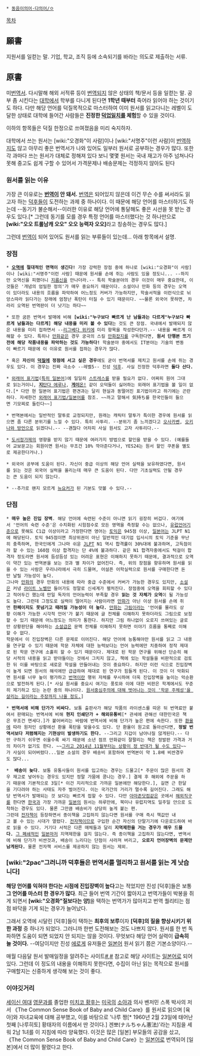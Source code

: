  * [[동음이의어·다의어/ㅇ]]

[[목차]]
== 願書 ==
지원서를 일컫는 말. 기업, 학교, 조직 등에 소속되기를 바라는 의도로 제출하는 서류.

== 原書 ==
미[[번역]]서. 다시말해 해외 서적류 등이 [[번역]]되지 않은 상태의 책/문서 등을 일컫는 말. 공부 좀 시킨다는 [[대학]]에서 학부를 다니게 된다면 '''1학년 때부터''' 죽어라 읽어야 하는 것이기도 하다. 다만 해당 언어를 덕질목적으로 마스터하여 이미 원서를 읽고다니는 레벨이 도달한 상태로 대학에 들어간 사람들은 '''진정한 [[덕업일치]]를 체험'''할 수 있을 것이다.

이하의 항목들은 덕질 한정으로 쓰여졌음을 미리 숙지하자.

대학에서 쓰는 원서는 [wiki:"오경화"이 사람]이나 [wiki:"서명주"이런 사람]이 [[번역]]하지도 않고 아무리 좋은 번역서가 나와 있어도 일부러 원서로 공부하는 경우가 많다. 또한 각 과마다 쓰는 원서가 대체로 정해져 있다 보니 몇몇 원서는 국내 재고가 아주 넘쳐나다못해 중고도 쉽게 구할 수 있어서 가격문제나 배송문제는 걱정하지 않아도 된다

=== 원서를 읽는 이유 ===
가장 큰 이유로는 '''[[번역]]이 안 돼서.''' [[번역]]은 되어있지 않은데 이건 무슨 수를 써서라도 읽고자 하는 [[덕후]]들이 도전하는 과제 중 하나이다. 이 때문에 해당 언어를 마스터하기도 하는데 --동기가 불순해서--이러한 이유로 해당 언어에 통달해도 좋은 시선을 못 받는 경우도 있다.[* 그런데 동기를 모를 경우 특정 언어를 마스터했다는 것 하나만으로 '''[wiki:"오오 트롤남캐 오오" 오오 능력자 오오]'''라고 칭송하는 경우도 많다.]

그런데 [[번역]]이 되어 있어도 원서를 읽는 부류들이 있는데... 아래 항목에서 설명.

=== 장점 ===
 * '''[[오역]]에 절대적인 면역이 생긴다!''' 가장 강력한 장점 중에 하나로 [wiki:"오경화"이 사람]이나 [wiki:"서명주"이런 사람] 때문에 원서를 손에 쥐는 사람도 있을 정도니... --하지만 오역신을 피했더니 [[지름신]]을 만나더라.-- 특히 학술분야의 경우 이것이 매우 중요한데, 이것들은 '개념의 엄밀한 정의'가 매우 중요하기 때문이다. 소설이나 만화 등의 경우는 오역이 있더라도 내용의 흐름을 파악하여 어느정도 커버가 가능하지만, 학술서적을 이런식으로 뉘앙스따라 읽다가는 장래에 엄청난 폭탄이 터질 수 있기 때문이다. ~~물론 외국어 못하면, 차라리 오역된 번역판이 더 낫기는 하다~~

 * 또한 굼뜬 번역서 발매에 비해 '''[wiki:"누구보다 빠르게 난 남들과는 다르게"누구보다 빠르게 남들과는 다르게] 해당 내용을 미리 볼 수 있다'''는 것도 큰 장점. 국내에서 발매되지 않은 내용을 미리 접하면서 --[[리그베다 위키]]에 미리 항목을 작성한다던가.-- 내용을 빠르게 이해할 수 있다. 특히나 [[만화]]같은 경우 궁극의 스킬 [[만화잡지]]를 구독한다면, '''원서 단행본 뜨기 전에 해당 작품내용을 파악하는 것도 가능하다!''' 학술분야 중에서도 IT분야는 기술의 변동이 빠르기 때문에 이 이유로 원서를 접하는 경우가 많다.

 * 혹은 '''자신이 [[덕질]]에 정점에 서고 싶은 경우'''에도 굳이 번역서를 제치고 원서를 손에 쥐는 경우도 있다. 이 경우는 진짜 극소수 --레벨5-- 진성 [[덕후]]. 사실 진정한 덕후라면 '''둘다 산다.'''

 * [[외래어 표기법]]([[외래어 표기법/일본어|특히 일본어]])에 일일히 [[스트레스]]를 받을 필요가 없다. 어짜피 원어 그대로 읽는거이니, [[치탄다 에루|'''지'''탄다 에루]]나, [[케이온!|'''게이'''온!]] 같이 오덕들이 싫어하는 외래어 표기법을 볼 일이 없다.[* 다만 현 일본어 표기법은 편견과는 달리 현실과 동떨어진 표기법이라고 하기에는 곤란하다. 자세한건 [[외래어 표기법/일본어]]를 참조. ~~까고 말해서 気持ち를 한국인들이 들으면 기모찌로 들린다~~]

 * 번역본에서는 일반적인 말투로 교정되지만, 원래는 캐릭터 말투가 특이한 경우에 원서를 읽으면 좀 다른 분위기를 느낄 수 있다. 특히 사투리. --분위기 좀 느끼겠다고 [[오사카벤]], [[오키나와 방언]]으로 읽겠다니.-- --괜찮다 어차피 사실 원서도 고자 사투리다.--

 * [[도서정가제]]의 영향을 받지 않기 때문에 여러가지 방법으로 할인을 받을 수 있다. (예를들어 교보문고는 회원이면 원서는 무조건 10% 깍아준다거나, YES24는 원서 할인 쿠폰을 별도로 제공한다거나.)

 * 외국어 공부에 도움이 된다. 자신이 중급 이상의 해당 언어 실력을 보유하였다면, 원서를 읽는 것은 외국어 실력을 올리는데 매우 큰 도움이 된다. 다만 기초실력도 안될 경우는 큰 도움이 되지 않는다.

 * --추가로 왠지 모르게 [[뉴요커]]가 된 기분도 맛볼 수 있다.--
=== 단점 ===
 * '''매우 높은 진입 장벽'''. 해당 언어에 숙련된 수준이 아니면 읽기 굉장히 버겁다. 여기에서 '언어의 숙련 수준'은 수치화된 시험점수로 모든 영역을 측정할 수는 없으나, [[유럽언어기준]]으로 못해도 C1급 이상이라고 가정한다면 영어는 [[토익]]은 945점 이상, [[일본어]]는 JLPT N1에 해당된다. 토익 945점이면 최상위권이 아닌 일반적인 대기업 입사시의 토익 기준을 무난히 충족하며, 한국인에게 그나마 쉬운 [[JLPT]] N1 역시 합격률이 30%대에 불과하며, 고득점이라 할 수 있는 160점 이상 합격자는 단 4%에 불과하다. 같은 N1 합격자중에서도 턱걸이 합격자 정도라면 원서에 듬성듬성 있는 어려운 표현은 이해하지 못하기 때문에, 결과적으로 오역이 약간 있는 번역본을 보는 것과 별 차이가 없어진다. 즉, 위의 장점을 향유하며 원서를 읽을 수 있는 사람은 우리나라에서 극히 드물며, 어설픈 어학실력으로 원서를 구매한다면 돈만 날릴 가능성이 높다.
 그나마 [[만화]]의 경우 만화의 내용에 따라 중급 수준에서 커버가 가능한 경우도 있지만, [[소설]]은 커녕 [[라이트 노벨]]만 들어가도 정말로 신세계가 펼처진다. 장점중에 오역을 회피할 수 있다고 적어두긴 했는데 만일 독자의 언어능력이 부족할 경우 '''읽는 것 자체가 오역'''이 될 가능성도 높다. 그런데 그정도로 실력이 떨어지는 사람이라면 [[만화]]가 아닌 이상 원서를 손에 쥐면 '''한페이지도 못넘기고 때려칠 가능성이 더 높다.''' [[만화]]는 [[그림]]이라는 '언어를 몰라도 상황 이해가 가능한 시각적 언어'가 붙기 때문에 글 전체를 이해하지 못하더라도 그림으로 보정할 수 있기 때문에 어느정도는 의미가 통한다. 하지만 그림 하나없이 오로지 쓰여있는 글로만 상황판단을 해야하는 [[소설]]급은 문맥 전체를 이해하지 못하면 이야기 흐름을 통째로 이해할 수 없다.
 학문에서 이 진입장벽은 다른 문제로 이어진다. 해당 언어에 능통해야만 원서를 읽고 그 내용을 연구할 수 있기 때문에 학문 자체에 대한 능력보다는 언어 능력에만 치중하여 정작 제대로 된 학문 연구에 소홀히 할 수 있기 때문이다. 제대로 된 학문 연구를 위해선 단순히 해당 서적의 내용을 읽고 받아들이는 것에서 그치지 않고, 책에 있는 학설들을 비판적으로 검토한 뒤 이를 바탕으로 새로운 학설을 만들어내는 것이 중요하다. 하지만 이런 식으로 진입장벽이 높게 되면 원서의 해석에만 급급하여 제대로 된 연구가 힘들게 된다. 이 것이 더 악화되면 원서를 너무 높이 평가하고 [[번역]]이란 행위 자체를 무시하여 더욱 진입장벽을 높이는 악순환으로 발전하게 된다.[* 사실 원서를 중요시 여기는 풍토와 이에 대한 비판은 학계에서도 꾸준히 제기하고 있는 논란 중의 하나이다. [http://terms.naver.com/entry.nhn?docId=1846171&cid=43114&categoryId=43114 원서중심주의에 대해 벗어나는 것이 '학문 주체성'을 살리는 길이라는 주장까지 나올 정도.]]

 * '''번역서에 비해 단가가 비싸다.''' 보통 출판사가 해당 작품의 라이센스를 따온 뒤 번역료만 붙여서 판매되는 번역서에 비해 '''현지 인쇄단가 + 해외유통비'''[* 관세에 관해선 대한민국은 책은 무조건 면세다.]가 붙어버리는 바람에 번역서에 비해 단가가 높은 편에 속한다. 또한 [[환율]]에 따라 원저인 상황에선 환율 폭탄을 맞을수도 있다. 단 환율이 원고로 돌아선다면, '''정발 번역서보다 저렴해지는 기현상이 발생하기도 한다.''' --그리고 지갑이 남아나질 않게된다.-- 다만 구하기 쉬우면 쉬울수록 싸기 때문에 소년 점프 만화같이 잘팔리는 책은 정발판 가격과 거의 차이가 없기도 한다. ~~[[도서정가제|그리고 2014년 11월부터는 상황이 정 반대가 될 수도 있다]]~~가 사실이 되어버렸다...일본 소설의 경우 배송비 포함하여 번역본이 약 1.8배 비싼경우도 많다...

 *  '''배송이 늦다'''. 보통 유통사들이 원서를 입고하는 경우는 드물고[* 주문이 많은 원서의 경우 재고로 넣어두는 경우도 있지만 정말 가뭄에 콩나는 경우.] 결제 후 해외에 주문을 하기 때문에 기본적으로 3일[* 이건 지리적으로 가까운 일본에만 해당한다.], 길면 근 한달을 기다려야 하는 사태도 자주 벌어진다. 이는 국가간의 거리가 멀수록 길어진다. 그래도 해당 번역서가 발매되는 것 보다는 빠르게 접할 수 있다. 다만 [[아마존닷컴]]같은 곳에서 [[해외직구]]를 한다면 [[한국]]과 가장 가까운 [[일본]]의 원서는 하루만에, 북미나 유럽지역도 일주일 안으로 도착하는 경우도 있다. 물론 그만큼 배송비가 상당히 높게 붙는 편.
 그런데 [[전자책]]이 등장하면서 종이책을 고집하지 않는다면 원서를 구매 즉시 책값만 내고 볼 수 있는 시대가 열렸다. [[전자책]]이므로 구입한 순간 자신의 단말기기에 다운로드하여 바로 읽을 수 있다. 거기다 서적은 다른 매체들과 달리 '''지역제한을 거는 경우가 매우 드물다.''' [[갈라파고스|그 폐쇄적인]] [[일본]]마저 지역제한을 걸지 않는다. 즉 종이책을 고집하지 않는다면, 변역서에 비해 단가가 비싼것과, 배송이 느리다는 단점이 사라져 버리고, '''오로지 언어장벽의 문제만 남게된다.''' 물론 전자책 서비스를 제공하지 않는 원서는 제외.

=== [wiki:"2pac"그러니까 덕후들은 번역서를 멀리하고 원서를 읽는 게 낫습니다] ===
'''해당 언어를 익혀야 한다는 시점에 진입장벽이 높다'''고는 적었지만 진성 [덕후]들은 보통 '''그 언어를 마스터 한 경우가 많다'''. 최근 들어 번역 기간이 짧아지고 번역가들이 박봉을 쥐게 되면서 '''[wiki:"오경화"질보다는 양]'''을 택하는 번역가가 많아지고 번역 퀄리티는 점점 바닥을 기게 되는 경우가 늘어났다.

그래서 오역에 시달린 [덕후]들이 택하는 '''최후의 보루'''이자 '''[덕후]의 질을 향상시키기 위한 과정''' 중 하나가 되었다. 그러니까 한번 도전해보는 것도 나쁘지 않다. 원서를 한 번 독파하면 도움이 되면 되었지 안 되지는 않을 것이다. 무엇보다 해당 언어 실력이 '''급속히 늘 것이다.'''
--여담이지만 진성 [[에로게]] 유저들은 [[일본어]] 원서 읽기 쯤은 기본소양이다.--

매월 다음달 원서 발매일정을 알려주는 사이트[http://www.taiyosha.co.jp/comic/comic1404_date1.html #],[http://www.bookservice.jp/layout/bs/common/html/schedule/ #] 참고로 해당 사이트는 [[일본어]]로 되어 있다. 그런데 이 정도의 내용을 이해하지 못한다면, 수집이 아닌 읽는 목적으로 원서를 구매할지는 신중하게 생각해 보는 것이 좋다.

=== 이야깃거리 ===
[[성심여대|세이신 여대]] [[영문과]]를 졸업한 [[미치코 황후]]는 [[미국]]의 [[소아과]] 의사 벤저민 스폭 박사의 저서 《The Common Sense Book of Baby and Child Care》를 원서로 읽으며 [육아]와 자녀교육에 대해 공부했고, 이를 바탕으로 '나루 짱[* 1960년 2월 23일에 태어난 첫째 [나루히토] 황태자의 이름에서 딴 것이다.] 겐뽀(ナルちゃん憲法)'라는 지침을 세워 2남 1녀를 이 지침에 따라 양육했다. 이것은 많은 [일본] 부모들의 공감을 샀고, 《The Common Sense Book of Baby and Child Care》는 [[일본어]]로 번역되어 [일본]에서 더 많이 팔렸다고 한다.

